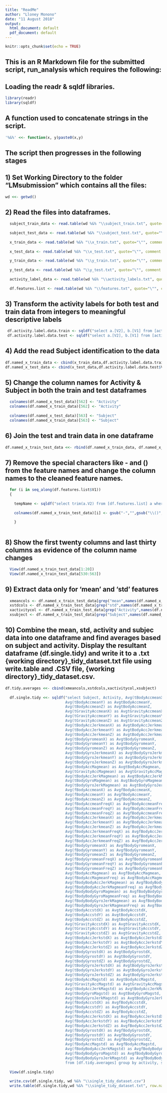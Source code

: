 ```yaml
---
title: "ReadMe"
author: "Lloney Monono"
date: "11 August 2018"
output:
  html_document: default
  pdf_document: default
---
```


```r
knitr::opts_chunk$set(echo = TRUE)
```

## This is an R Markdown file for the submitted script, run_analysis which requires the following:

## Loading the readr & sqldf libraries.
```r
library(readr)
library(sqldf)
```


## A function used to concatenate strings in the script.
```r
'%&%' <<- function(x, y)paste0(x,y)
```

## The script then progresses in the following stages

## 1) Set Working Directory to the folder "LMsubmission" which contains all the files:
```r
wd <<- getwd() 
```

## 2) Read the files into dataframes.
```r
  subject_train_data <- read.table(wd %&% "\\subject_train.txt", quote="\"", comment.char = "")
  
  subject_test_data <- read.table(wd %&% "\\subject_test.txt", quote="\"", comment.char = "")
  
  x_train_data <- read.table(wd %&% "\\x_train.txt", quote="\"", comment.char = "")
  
  x_test_data <- read.table(wd %&% "\\x_test.txt", quote="\"", comment.char = "")
  
  y_train_data <- read.table(wd %&% "\\y_train.txt", quote="\"", comment.char = "")
  
  y_test_data <- read.table(wd %&% "\\y_test.txt", quote="\"", comment.char = "")
  
  activity_label_data <- read.table(wd %&% "\\activity_labels.txt", quote="\"", comment.char = "")
  
  df.features.list <- read.table(wd %&% "\\features.txt", quote="\"", comment.char = "")

```

## 3) Transform the activity labels for both test and train data from integers to meaningful descriptive labels 
```r
 df.activity.label.data.train <- sqldf("select a.[V2], b.[V1] from [activity_label_data] a, [y_train_data] b  where a.[V1] = b.[V1]")
 df.activity.label.data.test <- sqldf("select a.[V2], b.[V1] from [activity_label_data] a, [y_test_data] b  where a.[V1] = b.[V1]")

```

## 4) Add the read Subject identification to the data
```r
df.named_x_train_data <- cbind(x_train_data,df.activity.label.data.train$V2,subject_train_data$V1 )
df.named_x_test_data <- cbind(x_test_data,df.activity.label.data.test$V2, subject_test_data$V1 )
```

## 5) Change the column names for Activity & Subject in both the train and test dataframes
```r
  colnames(df.named_x_test_data)[562] <- "Activity"
  colnames(df.named_x_train_data)[562] <- "Activity"
  
  colnames(df.named_x_test_data)[563] <- "Subject"
  colnames(df.named_x_train_data)[563] <- "Subject"
```

## 6) Join the test and train data in one dataframe
```r
df.named_x_train_test_data <<- rbind(df.named_x_train_data, df.named_x_test_data)
```

## 7) Remove the special characters like - and () from the feature names and change the column names to the cleaned feature names.
```r
  for (i in seq_along(df.features.list$V1))
  {
    
    tempName <- sqldf("select trim(a.V2) from [df.features.list] a where a.v1 = cast(" %&% as.character(i) %&% " as decimal)")
    
    colnames(df.named_x_train_test_data)[i] <- gsub("-","",gsub("\\()","",tempName))
      
    }
  
```

## 8) Show the first twenty columns and last thirty columns as evidence of the column name changes

```r
  View(df.named_x_train_test_data[1:20])
  View(df.named_x_train_test_data[530:563])
```

## 9) Extract data only for 'mean' and 'std' features
```r
  xmeancols <- df.named_x_train_test_data[grep("mean",names(df.named_x_train_test_data))]
  xstdcols <- df.named_x_train_test_data[grep("std",names(df.named_x_train_test_data))]
  xactivitycol <- df.named_x_train_test_data[grep("Activity",names(df.named_x_train_test_data))]
  xsubject <- df.named_x_train_test_data[grep("Subject",names(df.named_x_train_test_data))]
```

## 10) Combine the mean, std, activity and subjec data into one dataframe and find averages based on subject and activity. Display the resultant dataframe (df.single.tidy) and write it to a .txt {working directory}\single_tidy_dataset.txt file using write.table and .CSV file, {working directory}\single_tidy_dataset.csv.

```r
df.tidy.averages <<- cbind(xmeancols,xstdcols,xactivitycol,xsubject)
  
  df.single.tidy <<- sqldf("select Subject, Activity, Avg(tBodyAccmeanX) as AvgtBodyAccmeanX,
                           Avg(tBodyAccmeanY) as AvgtBodyAccmeanY,
                           Avg(tBodyAccmeanZ) as AvgtBodyAccmeanZ,
                           Avg(tGravityAccmeanX) as AvgtGravityAccmeanX,
                           Avg(tGravityAccmeanY) as AvgtGravityAccmeanY,
                           Avg(tGravityAccmeanZ) as AvgtGravityAccmeanZ,
                           Avg(tBodyAccJerkmeanX) as AvgtBodyAccJerkmeanX,
                           Avg(tBodyAccJerkmeanY) as AvgtBodyAccJerkmeanY,
                           Avg(tBodyAccJerkmeanZ) as AvgtBodyAccJerkmeanZ,
                           Avg(tBodyGyromeanX) as AvgtBodyGyromeanX,
                           Avg(tBodyGyromeanY) as AvgtBodyGyromeanY,
                           Avg(tBodyGyromeanZ) as AvgtBodyGyromeanZ,
                           Avg(tBodyGyroJerkmeanX) as AvgtBodyGyroJerkmeanX,
                           Avg(tBodyGyroJerkmeanY) as AvgtBodyGyroJerkmeanY,
                           Avg(tBodyGyroJerkmeanZ) as AvgtBodyGyroJerkmeanZ,
                           Avg(tBodyAccMagmean) as AvgtBodyAccMagmean,
                           Avg(tGravityAccMagmean) as AvgtGravityAccMagmean,
                           Avg(tBodyAccJerkMagmean) as AvgtBodyAccJerkMagmean,
                           Avg(tBodyGyroMagmean) as AvgtBodyGyroMagmean,
                           Avg(tBodyGyroJerkMagmean) as AvgtBodyGyroJerkMagmean,
                           Avg(fBodyAccmeanX) as AvgfBodyAccmeanX,
                           Avg(fBodyAccmeanY) as AvgfBodyAccmeanY,
                           Avg(fBodyAccmeanZ) as AvgfBodyAccmeanZ,
                           Avg(fBodyAccmeanFreqX) as AvgfBodyAccmeanFreqX,
                           Avg(fBodyAccmeanFreqY) as AvgfBodyAccmeanFreqY,
                           Avg(fBodyAccmeanFreqZ) as AvgfBodyAccmeanFreqZ,
                           Avg(fBodyAccJerkmeanX) as AvgfBodyAccJerkmeanX,
                           Avg(fBodyAccJerkmeanY) as AvgfBodyAccJerkmeanY,
                           Avg(fBodyAccJerkmeanZ) as AvgfBodyAccJerkmeanZ,
                           Avg(fBodyAccJerkmeanFreqX) as AvgfBodyAccJerkmeanFreqX,
                           Avg(fBodyAccJerkmeanFreqY) as AvgfBodyAccJerkmeanFreqY,
                           Avg(fBodyAccJerkmeanFreqZ) as AvgfBodyAccJerkmeanFreqZ,
                           Avg(fBodyGyromeanX) as AvgfBodyGyromeanX,
                           Avg(fBodyGyromeanY) as AvgfBodyGyromeanY,
                           Avg(fBodyGyromeanZ) as AvgfBodyGyromeanZ,
                           Avg(fBodyGyromeanFreqX) as AvgfBodyGyromeanFreqX,
                           Avg(fBodyGyromeanFreqY) as AvgfBodyGyromeanFreqY,
                           Avg(fBodyGyromeanFreqZ) as AvgfBodyGyromeanFreqZ,
                           Avg(fBodyAccMagmean) as AvgfBodyAccMagmean,
                           Avg(fBodyAccMagmeanFreq) as AvgfBodyAccMagmeanFreq,
                           Avg(fBodyBodyAccJerkMagmean) as AvgfBodyBodyAccJerkMagmean,
                           Avg(fBodyBodyAccJerkMagmeanFreq) as AvgfBodyBodyAccJerkMagmeanFreq,
                           Avg(fBodyBodyGyroMagmean) as AvgfBodyBodyGyroMagmean,
                           Avg(fBodyBodyGyroMagmeanFreq) as AvgfBodyBodyGyroMagmeanFreq,
                           Avg(fBodyBodyGyroJerkMagmean) as AvgfBodyBodyGyroJerkMagmean,
                           Avg(fBodyBodyGyroJerkMagmeanFreq) as AvgfBodyBodyGyroJerkMagmeanFreq,
                           Avg(tBodyAccstdX) as AvgtBodyAccstdX,
                           Avg(tBodyAccstdY) as AvgtBodyAccstdY,
                           Avg(tBodyAccstdZ) as AvgtBodyAccstdZ,
                           Avg(tGravityAccstdX) as AvgtGravityAccstdX,
                           Avg(tGravityAccstdY) as AvgtGravityAccstdY,
                           Avg(tGravityAccstdZ) as AvgtGravityAccstdZ,
                           Avg(tBodyAccJerkstdX) as AvgtBodyAccJerkstdX,
                           Avg(tBodyAccJerkstdY) as AvgtBodyAccJerkstdY,
                           Avg(tBodyAccJerkstdZ) as AvgtBodyAccJerkstdZ,
                           Avg(tBodyGyrostdX) as AvgtBodyGyrostdX,
                           Avg(tBodyGyrostdY) as AvgtBodyGyrostdY,
                           Avg(tBodyGyrostdZ) as AvgtBodyGyrostdZ,
                           Avg(tBodyGyroJerkstdX) as AvgtBodyGyroJerkstdX,
                           Avg(tBodyGyroJerkstdY) as AvgtBodyGyroJerkstdY,
                           Avg(tBodyGyroJerkstdZ) as AvgtBodyGyroJerkstdZ,
                           Avg(tBodyAccMagstd) as AvgtBodyAccMagstd,
                           Avg(tGravityAccMagstd) as AvgtGravityAccMagstd,
                           Avg(tBodyAccJerkMagstd) as AvgtBodyAccJerkMagstd,
                           Avg(tBodyGyroMagstd) as AvgtBodyGyroMagstd,
                           Avg(tBodyGyroJerkMagstd) as AvgtBodyGyroJerkMagstd,
                           Avg(fBodyAccstdX) as AvgfBodyAccstdX,
                           Avg(fBodyAccstdY) as AvgfBodyAccstdY,
                           Avg(fBodyAccstdZ) as AvgfBodyAccstdZ,
                           Avg(fBodyAccJerkstdX) as AvgfBodyAccJerkstdX,
                           Avg(fBodyAccJerkstdY) as AvgfBodyAccJerkstdY,
                           Avg(fBodyAccJerkstdZ) as AvgfBodyAccJerkstdZ,
                           Avg(fBodyGyrostdX) as AvgfBodyGyrostdX,
                           Avg(fBodyGyrostdY) as AvgfBodyGyrostdY,
                           Avg(fBodyGyrostdZ) as AvgfBodyGyrostdZ,
                           Avg(fBodyAccMagstd) as AvgfBodyAccMagstd,
                           Avg(fBodyBodyAccJerkMagstd) as AvgfBodyBodyAccJerkMagstd,
                           Avg(fBodyBodyGyroMagstd) as AvgfBodyBodyGyroMagstd,
                           Avg(fBodyBodyGyroJerkMagstd) as AvgfBodyBodyGyroJerkMagstd
                           from [df.tidy.averages] group by activity, subject order by subject, Activity")  
  
  View(df.single.tidy)
  
  write.csv(df.single.tidy, wd %&% "\\single_tidy_dataset.csv")
  write.table(df.single.tidy,wd %&% "\\single_tidy_dataset.txt", row.names = FALSE )
  
```

